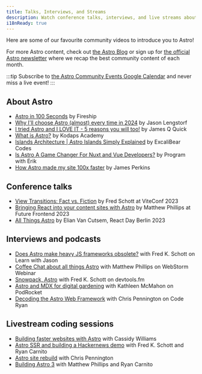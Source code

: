 ```yaml
---
title: Talks, Interviews, and Streams
description: Watch conference talks, interviews, and live streams about Astro!
i18nReady: true
---
```



Here are some of our favourite community videos to introduce you to Astro! 

For more Astro content, check out [the Astro Blog](https://astro.build/blog/) or sign up for [the official Astro newsletter](https://astro.build/newsletter/signup) where we recap the best community content of each month.

:::tip
Subscribe to [the Astro Community Events Google Calendar](https://calendar.google.com/calendar/embed?src=c_g6re3u5gkl0mug3ktn1dibqhfk%40group.calendar.google.com) and never miss a live event!
:::

## About Astro

- [Astro in 100 Seconds](https://www.youtube.com/watch?v=dsTXcSeAZq8) by Fireship
- [Why I'll choose Astro (almost) every time in 2024](https://www.youtube.com/watch?v=kssIEqSJeMI) by Jason Lengstorf
- [I tried Astro and I LOVE IT - 5 reasons you will too!](https://www.youtube.com/watch?v=wND4lSml31A) by James Q Quick
- [What is Astro?](https://www.youtube.com/watch?v=oQDErNNzdwU) by Kodaps Academy
- [Islands Architecture | Astro Islands Simply Explained](https://www.youtube.com/watch?v=kwqlP6Pe0SI) by ExcaliBear Codes
- [Is Astro A Game Changer For Nuxt and Vue Developers?](https://www.youtube.com/watch?v=Sq7eKxPqfSo) by Program with Erik
- [How Astro made my site 100x faster](https://www.youtube.com/watch?v=cOxA3kMYtkM) by James Perkins

## Conference talks

- [View Transitions: Fact vs. Fiction](https://www.youtube.com/watch?v=iT-3amHK7tA&list=PLqGQbXn_GDmkOsHI7-Wrbv1GgAA4tJZhg&index=29)  by Fred Schott at ViteConf 2023
- [Bringing React into your content sites with Astro](https://www.youtube.com/watch?v=Fouws8iKPKQ) by Matthew Phillips at Future Frontend 2023
- [All Things Astro](https://www.youtube.com/watch?v=WKXHFIulZ9g) by Elian Van Cutsem, React Day Berlin 2023

## Interviews and podcasts

- [Does Astro make heavy JS frameworks obsolete?](https://www.youtube.com/watch?v=4Ohi9G-RCcE) with Fred K. Schott on Learn with Jason
- [Coffee Chat about all things Astro](https://www.youtube.com/watch?v=3eyedOP83) with Matthew Phillips on WebStorm Webinar
- [Snowpack, Astro](https://www.devtools.fm/episode/14) with Fred K. Schott on devtools.fm
- [Astro and MDX for digital gardening](https://podrocket.logrocket.com/astro-mdx-kathleen-mcmahon) with Kathleen McMahon on PodRocket
- [Decoding the Astro Web Framework](https://www.youtube.com/watch?v=4PKT8x78yOQ) with Chris Pennington on Code Ryan


## Livestream coding sessions

- [Building faster websites with Astro](https://www.youtube.com/watch?v=0eka27P4Pr4) with Cassidy Williams
- [Astro SSR and building a Hackernews demo](https://www.youtube.com/watch?v=2ZEMb_H-LYE) with Fred K. Schott and Ryan Carnito
- [Astro site rebuild](https://www.youtube.com/watch?v=VDGEpachpwc) with Chris Pennington
- [Building Astro 3](https://www.youtube.com/watch?v=2zhYwg_nBqQ) with Matthew Phillips and Ryan Carnito